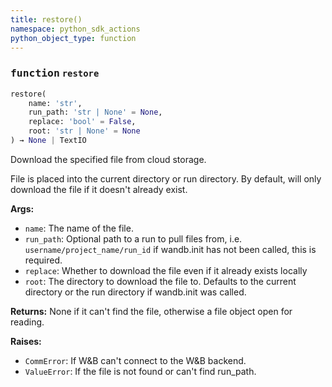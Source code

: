```yaml
---
title: restore()
namespace: python_sdk_actions
python_object_type: function
---
```


<Card title="View the source code" href="https://github.com/wandb/wandb/blob/main/wandb/sdk/wandb_run.py" icon="github"/>




### <kbd>function</kbd> `restore`

```python
restore(
    name: 'str',
    run_path: 'str | None' = None,
    replace: 'bool' = False,
    root: 'str | None' = None
) → None | TextIO
```

Download the specified file from cloud storage. 

File is placed into the current directory or run directory. By default, will only download the file if it doesn't already exist. 



**Args:**
 
 - `name`:  The name of the file. 
 - `run_path`:  Optional path to a run to pull files from, i.e. `username/project_name/run_id`  if wandb.init has not been called, this is required. 
 - `replace`:  Whether to download the file even if it already exists locally 
 - `root`:  The directory to download the file to.  Defaults to the current  directory or the run directory if wandb.init was called. 



**Returns:**
 None if it can't find the file, otherwise a file object open for reading. 



**Raises:**
 
 - `CommError`:  If W&B can't connect to the W&B backend. 
 - `ValueError`:  If the file is not found or can't find run_path. 
